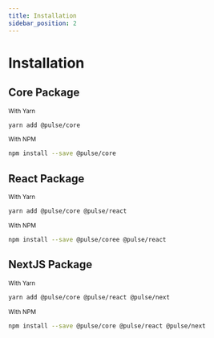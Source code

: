 ```yaml
---
title: Installation
sidebar_position: 2
---
```


# Installation

## Core Package

<small>With Yarn</small>

```bash
yarn add @pulse/core
```

<small>With NPM</small>

```bash
npm install --save @pulse/core
```

## React Package

<small>With Yarn</small>

```bash
yarn add @pulse/core @pulse/react
```

<small>With NPM</small>

```bash
npm install --save @pulse/coree @pulse/react
```

## NextJS Package

<small>With Yarn</small>

```bash
yarn add @pulse/core @pulse/react @pulse/next
```

<small>With NPM</small>

```bash
npm install --save @pulse/core @pulse/react @pulse/next
```
